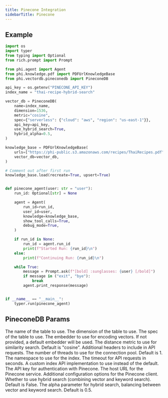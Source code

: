 ```yaml
---
title: Pinecone Integration
sidebarTitle: Pinecone
---
```


## Example

```python
import os
import typer
from typing import Optional
from rich.prompt import Prompt

from phi.agent import Agent
from phi.knowledge.pdf import PDFUrlKnowledgeBase
from phi.vectordb.pineconedb import PineconeDB

api_key = os.getenv("PINECONE_API_KEY")
index_name = "thai-recipe-hybrid-search"

vector_db = PineconeDB(
    name=index_name,
    dimension=1536,
    metric="cosine",
    spec={"serverless": {"cloud": "aws", "region": "us-east-1"}},
    api_key=api_key,
    use_hybrid_search=True,
    hybrid_alpha=0.5,
)

knowledge_base = PDFUrlKnowledgeBase(
    urls=["https://phi-public.s3.amazonaws.com/recipes/ThaiRecipes.pdf"],
    vector_db=vector_db,
)

# Comment out after first run
knowledge_base.load(recreate=True, upsert=True)


def pinecone_agent(user: str = "user"):
    run_id: Optional[str] = None

    agent = Agent(
        run_id=run_id,
        user_id=user,
        knowledge=knowledge_base,
        show_tool_calls=True,
        debug_mode=True,
    )

    if run_id is None:
        run_id = agent.run_id
        print(f"Started Run: {run_id}\n")
    else:
        print(f"Continuing Run: {run_id}\n")

    while True:
        message = Prompt.ask(f"[bold] :sunglasses: {user} [/bold]")
        if message in ("exit", "bye"):
            break
        agent.print_response(message)


if __name__ == "__main__":
    typer.run(pinecone_agent)


```

## PineconeDB Params

<ResponseField name="name" type="str">
  The name of the table to use.
</ResponseField>
<ResponseField name="dimension" type="int">
  The dimension of the table to use.
</ResponseField>
<ResponseField name="spec" type="Union[Dict, ServerlessSpec, PodSpec]">
  The spec of the table to use.
</ResponseField>
<ResponseField name="embedder" type="Optional[Embedder]">
  The embedder to use for encoding vectors. If not provided, a default embedder will be used.
</ResponseField>
<ResponseField name="metric" type="Optional[str]">
  The distance metric to use for similarity search. Default is "cosine".
</ResponseField>
<ResponseField name="additional_headers" type="Optional[Dict[str, str]]">
  Additional headers to include in API requests.
</ResponseField>
<ResponseField name="pool_threads" type="Optional[int]">
  The number of threads to use for the connection pool. Default is 1.
</ResponseField>
<ResponseField name="namespace" type="Optional[str]">
  The namespace to use for the index.
</ResponseField>
<ResponseField name="timeout" type="Optional[int]">
  The timeout for API requests in seconds.
</ResponseField>
<ResponseField name="index_api" type="Optional[Any]">
  A custom index API implementation to use instead of the default.
</ResponseField>
<ResponseField name="api_key" type="Optional[str]">
  The API key for authentication with Pinecone.
</ResponseField>
<ResponseField name="host" type="Optional[str]">
  The host URL for the Pinecone service.
</ResponseField>
<ResponseField name="config" type="Optional[Config]">
  Additional configuration options for the Pinecone client.
</ResponseField>
<ResponseField name="use_hybrid_search" type="bool">
  Whether to use hybrid search (combining vector and keyword search). Default is False.
</ResponseField>
<ResponseField name="hybrid_alpha" type="float">
  The alpha parameter for hybrid search, balancing between vector and keyword search. Default is 0.5.
</ResponseField>

